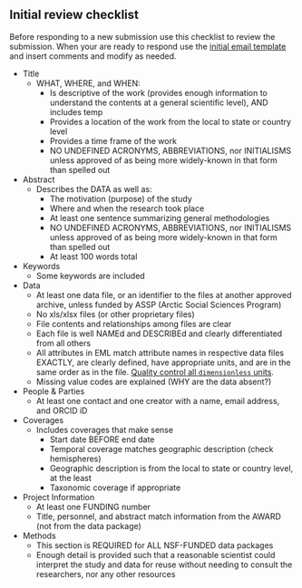 ## Initial review checklist

Before responding to a new submission use this checklist to review the submission. When your are ready to respond use the [initial email template](https://nceas.github.io/datateam-training/reference/email-templates.html) and insert comments and modify as needed.

* Title
  + WHAT, WHERE, and WHEN:  
    - Is descriptive of the work (provides enough information to understand the contents at a general scientific level), AND includes temp
    - Provides a location of the work from the local to state or country level
    - Provides a time frame of the work
    - NO UNDEFINED ACRONYMS, ABBREVIATIONS, nor INITIALISMS unless approved of as being more widely-known in that form than spelled out
* Abstract
  + Describes the DATA as well as:
    - The motivation (purpose) of the study
    - Where and when the research took place
    - At least one sentence summarizing general methodologies
    - NO UNDEFINED ACRONYMS, ABBREVIATIONS, nor INITIALISMS unless approved of as being more widely-known in that form than spelled out
    - At least 100 words total
* Keywords
  + Some keywords are included
* Data
  + At least one data file, or an identifier to the files at another approved archive, unless funded by ASSP (Arctic Social Sciences Program)
  + No xls/xlsx files (or other proprietary files)
  + File contents and relationships among files are clear
  + Each file is well NAMEd and DESCRIBEd and clearly differentiated from all others
  + All attributes in EML match attribute names in respective data files EXACTLY, are clearly defined, have appropriate units, and are in the same order as in the file. [Quality control all `dimensionless` units](https://nceas.github.io/datateam-training/reference/assess-attributes.html).
  + Missing value codes are explained (WHY are the data absent?)
* People & Parties
  + At least one contact and one creator with a name, email address, and ORCID iD
* Coverages
  + Includes coverages that make sense
    - Start date BEFORE end date
    - Temporal coverage matches geographic description (check hemispheres)
    - Geographic description is from the local to state or country level, at the least
    - Taxonomic coverage if appropriate
* Project Information
  + At least one FUNDING number
  + Title, personnel, and abstract match information from the AWARD (not from the data package)
* Methods
  + This section is REQUIRED for ALL NSF-FUNDED data packages
  + Enough detail is provided such that a reasonable scientist could interpret the study and data for reuse without needing to consult the researchers, nor any other resources
